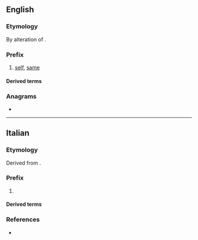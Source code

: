 {{also|ipsi}}
==English==

===Etymology===
By alteration of {{etyl|la|en}} {{m|la|ipse||self}}.

===Prefix===
{{en-prefix}}

# [[self]], [[same]]

====Derived terms====
{{prefixsee|en}}

===Anagrams===
* {{anagrams|en|a=iips|PIIS}}

----

==Italian==

===Etymology===
Derived from {{der|it|grc|ὕψι||on high}}.

===Prefix===
{{head|it|prefix}}

# {{l|en|hypsi-}}

====Derived terms====
{{prefixsee|it|ipsi-}}

===References===
* {{R:it:Trec|ipsi|ipsi-}}
